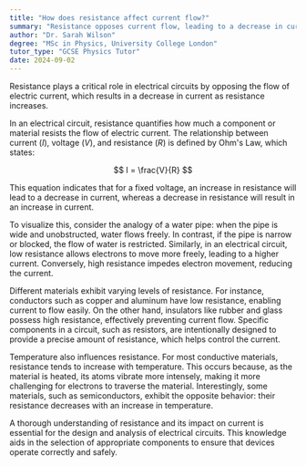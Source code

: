 ```yaml
---
title: "How does resistance affect current flow?"
summary: "Resistance opposes current flow, leading to a decrease in current as resistance increases."
author: "Dr. Sarah Wilson"
degree: "MSc in Physics, University College London"
tutor_type: "GCSE Physics Tutor"
date: 2024-09-02
---
```


Resistance plays a critical role in electrical circuits by opposing the flow of electric current, which results in a decrease in current as resistance increases.

In an electrical circuit, resistance quantifies how much a component or material resists the flow of electric current. The relationship between current ($I$), voltage ($V$), and resistance ($R$) is defined by Ohm's Law, which states:

$$
I = \frac{V}{R}
$$

This equation indicates that for a fixed voltage, an increase in resistance will lead to a decrease in current, whereas a decrease in resistance will result in an increase in current.

To visualize this, consider the analogy of a water pipe: when the pipe is wide and unobstructed, water flows freely. In contrast, if the pipe is narrow or blocked, the flow of water is restricted. Similarly, in an electrical circuit, low resistance allows electrons to move more freely, leading to a higher current. Conversely, high resistance impedes electron movement, reducing the current.

Different materials exhibit varying levels of resistance. For instance, conductors such as copper and aluminum have low resistance, enabling current to flow easily. On the other hand, insulators like rubber and glass possess high resistance, effectively preventing current flow. Specific components in a circuit, such as resistors, are intentionally designed to provide a precise amount of resistance, which helps control the current.

Temperature also influences resistance. For most conductive materials, resistance tends to increase with temperature. This occurs because, as the material is heated, its atoms vibrate more intensely, making it more challenging for electrons to traverse the material. Interestingly, some materials, such as semiconductors, exhibit the opposite behavior: their resistance decreases with an increase in temperature.

A thorough understanding of resistance and its impact on current is essential for the design and analysis of electrical circuits. This knowledge aids in the selection of appropriate components to ensure that devices operate correctly and safely.
    